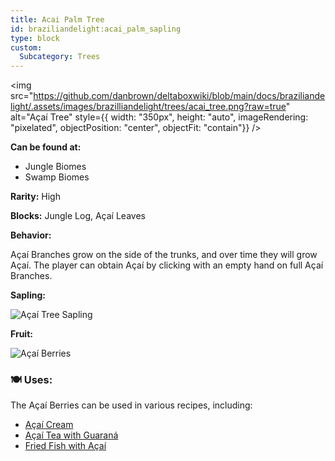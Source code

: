 ```yaml
---
title: Acai Palm Tree
id: braziliandelight:acai_palm_sapling
type: block
custom:
  Subcategory: Trees
---
```


<div style={{ display: "flex", flexWrap: "wrap", alignItems: "flex-start", gap: "20px" }}>

  <img src="https://github.com/danbrown/deltaboxwiki/blob/main/docs/braziliandelight/.assets/images/brazilliandelight/trees/acai_tree.png?raw=true"
       alt="Açaí Tree"
       style={{ width: "350px", height: "auto", imageRendering: "pixelated", objectPosition: "center", objectFit: "contain"}}
  />

  <div style={{ flex: "1", minWidth: "250px" }}>
    <p><strong>Can be found at:</strong></p>
    <ul>
      <li>Jungle Biomes</li>
      <li>Swamp Biomes</li>
    </ul>
    <p><strong>Rarity:</strong> High</p>
    <p><strong>Blocks:</strong> Jungle Log, Açaí Leaves</p>
    <p><strong>Behavior:</strong></p>
    <p>Açaí Branches grow on the side of the trunks, and over time they will grow Açaí. 
    The player can obtain Açaí by clicking with an empty hand on full Açaí Branches.</p>
    <div style={{ display: "flex" }}>
      <div style={{ marginRight: "60px" }}>
        <p><strong>Sapling:</strong></p>
        <img src="https://github.com/danbrown/deltaboxwiki/blob/main/docs/braziliandelight/.assets/item/braziliandelight/acai_palm_sapling.png?raw=true"
              alt="Açaí Tree Sapling"
              style={{ width: "96px", height: "auto", imageRendering: "pixelated" }}
        />
      </div>
      <div>
        <p><strong>Fruit:</strong></p>
        <img src="https://github.com/danbrown/deltaboxwiki/blob/main/docs/braziliandelight/.assets/item/braziliandelight/acai_berries.png?raw=true"
              alt="Açaí Berries"
              style={{ width: "96px", height: "auto", imageRendering: "pixelated" }}
        />
      </div>
    </div>
  </div>

</div>

### 🍽️ Uses:
The Açaí Berries can be used in various recipes, including:
- [Açaí Cream](https://moddedmc.wiki/en/project/braziliandelight/docs/recipes)
- [Açaí Tea with Guaraná](https://moddedmc.wiki/en/project/braziliandelight/docs/recipes)
- [Fried Fish with Açaí](https://moddedmc.wiki/en/project/braziliandelight/docs/recipes)